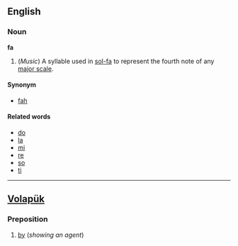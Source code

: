 ==English==
===Noun===
'''fa'''

#(''Music'') A syllable used in [[sol-fa]] to represent the fourth note of any [[major scale]].

====Synonym====
*[[fah]]

====Related words====
*[[do]]
*[[la]]
*[[mi]]
*[[re]]
*[[so]]
*[[ti]]

----

==[[Volapük]]== 
===Preposition=== 

#[[by]] (''showing an agent'')